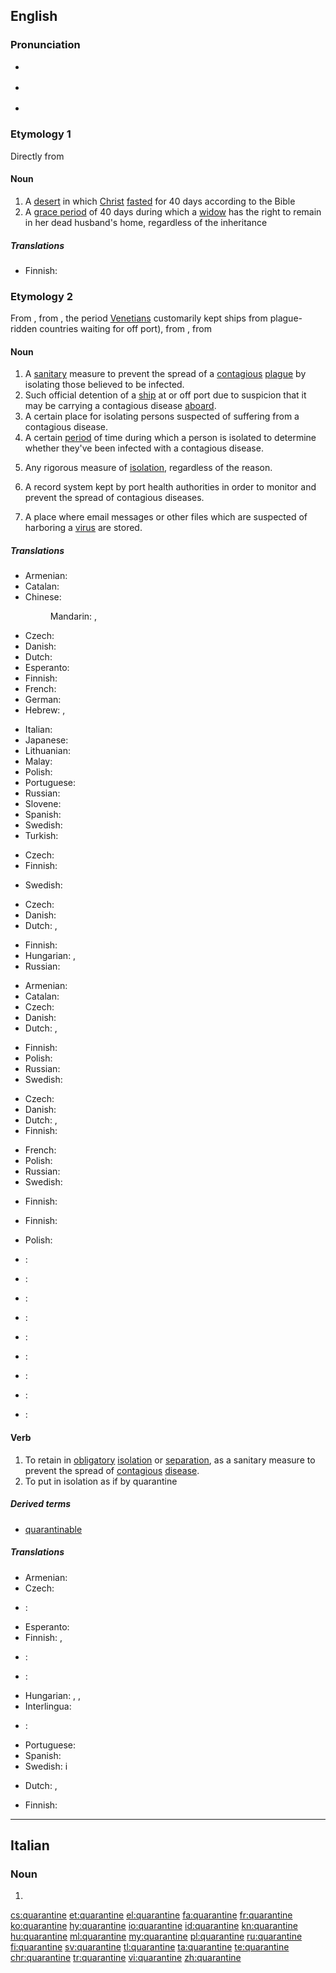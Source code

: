 ==English==
{{was wotd|2009|April|21}}

===Pronunciation===
* {{a|UK}} {{IPA|/ˈkwɒɹ.ən.tiːn/|/ˈkwɒɹ.ən.taɪn/|lang=en}}
* {{a|US}} {{IPA|/ˈkwɑɹ.ən.tin/|/ˈkwɔɹ.ən.tin/|lang=en}}
* {{audio|en-us-quarantine.ogg|Audio (US)|lang=en}}

===Etymology 1===
Directly from {{etyl|la|en}} {{term|quadraginta||lang=la|forty}}

====Noun====
{{en-noun}}

# A [[desert]] in which [[Christ]] [[fast]]ed for 40 days according to the Bible
# A [[grace period]] of 40 days during which a [[widow]] has the right to remain in her dead husband's home, regardless of the inheritance

=====Translations=====
{{trans-top|desert in which Christ fasted}}
* Finnish: {{t+|fi|erämaa}}
{{trans-mid}}
{{trans-bottom}}

===Etymology 2===
From {{etyl|it|en}} {{term|quarantina|lang=it||forty}}, from {{term|quarantina giorni|lang=it||forty days}}, the period [[Venetian]]s customarily kept ships from plague-ridden countries waiting for off port), from {{term|quaranta||lang=it|forty}}, from {{etyl|la|en}} {{term|quadraginta||lang=la|forty}}
{{wikipedia}}

====Noun====
{{en-noun}}

# A [[sanitary]] measure to prevent the spread of a [[contagious]] [[plague]] by isolating those believed to be infected.
# Such official detention of a [[ship]] at or off port due to suspicion that it may be carrying a contagious disease [[aboard]].
# A certain place for isolating persons suspected of suffering from a contagious disease.
# A certain [[period]] of time during which a person is isolated to determine whether they've been infected with a contagious disease.
# {{context|by extension|lang=en}} Any rigorous measure of [[isolation]], regardless of the reason.
# A record system kept by port health authorities in order to monitor and prevent the spread of contagious diseases.
# {{context|computing|lang=en}} A place where email messages or other files which are suspected of harboring a [[virus]] are stored.

=====Translations=====
{{trans-top|sanitary measure isolating infected people}}
* Armenian: {{t|hy|կարանտին|tr=karantin}}
* Catalan: {{t+|ca|quarantena}}
* Chinese:
*: Mandarin: {{t+|cmn|檢疫|sc=Hani}}, {{t|cmn|检疫|tr=jiǎnyì|sc=Hani}}
* Czech: {{t+|cs|karanténa|f}}
* Danish: {{t|da|karantæne|c}}
* Dutch: {{t+|nl|quarantaine|f}}
* Esperanto: {{t|eo|kvaranteno}}
* Finnish: {{t+|fi|karanteeni}}
* French: {{t+|fr|quarantaine|f}}
* German: {{t+|de|Quarantäne|f}}
* Hebrew: {{t|he|הֶסְגֵּר|m|tr=hesger}}, {{t|he|קָרַנְטִינָה|f|tr=qarantina}}
{{trans-mid}}
* Italian: {{t|it|quarantena}}
* Japanese: {{t+|ja|検疫|tr=けんえき, ken'eki}}
* Lithuanian: {{t|lt|karantinas|m}}
* Malay: {{t|ms|kuarantin}}
* Polish: {{t|pl|kwarantanna|f}}
* Portuguese: {{t|pt|quarentena|f}}
* Russian: {{t+|ru|карантин|m|tr=karantín}}
* Slovene: {{t|sl|karantena|f}}
* Spanish: {{t+|es|cuarentena}}
* Swedish: {{t+|sv|karantän|c}}
* Turkish: {{t+|tr|karantina}}
{{trans-bottom}}

{{trans-top|detention of ship}}
* Czech: {{t+|cs|karanténa|f}}
* Finnish: {{t+|fi|karanteeni}}
{{trans-mid}}
* Swedish: {{t+|sv|karantän}}
{{trans-bottom}}

{{trans-top|place for isolating persons}}
* Czech: {{t+|cs|karanténa|f}}
* Danish: {{t|da|karantæne|c}}
* Dutch: {{t+|nl|quarantaine|f}}, {{qualifier|if a port}} {{t|nl|quarantainehaven}}
{{trans-mid}}
* Finnish: {{t+|fi|karanteeni}}
* Hungarian: {{t+|hu|karantén}}, {{t+|hu|vesztegzár}}
* Russian: {{t+|ru|изолятор|m|tr=izoljátor}}
{{trans-bottom}}

{{trans-top|period of isolation}}
* Armenian: {{t|hy|կարանտին|tr=karantin}}
* Catalan: {{t+|ca|quarantena|f}}
* Czech: {{t+|cs|karanténa|f}}
* Danish: {{t|da|karantæne|c}}
* Dutch: {{t+|nl|quarantaine|f}}, {{t|nl|quarantaineperiode|f}}
{{trans-mid}}
* Finnish: {{t+|fi|karanteeni}}
* Polish: {{t|pl|kwarantanna|f}}
* Russian: {{t+|ru|карантин|m|tr=karantín}}
* Swedish: {{t+|sv|karantän}}
{{trans-bottom}}

{{trans-top|any rigorous measure of isolation}}
* Czech: {{t+|cs|karanténa|f}}
* Danish: {{t|da|karantæne|c}}
* Dutch: {{t+|nl|quarantaine|f}}, {{t+|nl|afzondering|f}}
* Finnish: {{t+|fi|karanteeni}}
{{trans-mid}}
* French: {{t+|fr|quarantaine|f}}
* Polish: {{t|pl|kwarantanna|f}}
* Russian: {{t+|ru|карантин|m|tr=karantín}}
* Swedish: {{t+|sv|karantän}}
{{trans-bottom}}

{{trans-top|record system}}
* Finnish: {{t+|fi|karanteeni}}
{{trans-mid}}
{{trans-bottom}}

{{trans-top|storage for suspected files}}
* Finnish: {{t+|fi|karanteeni}}
{{trans-mid}}
* Polish: {{t|pl|kwarantanna|f}}
{{trans-bottom}}

{{checktrans-top}}
* {{ttbc|cmn}}: {{zh-tsp|檢疫|检疫|jiǎnyì}}
* {{ttbc|eo}}: {{t|eo|kvaranteno}}
* {{ttbc|fr}}: {{t+|fr|quarantaine|f}}
* {{ttbc|de}}: {{t+|de|Quarantäne|f}}
* {{ttbc|id}}: {{t+|id|karantina}}
{{trans-mid}}
* {{ttbc|ia}}: {{t|ia|quarantena}}
* {{ttbc|it}}: {{qualifier|all senses}} {{t|it|quarantena|f}}
* {{ttbc|pt}}: {{t|pt|quarentena|f}}
* {{ttbc|es}}: {{t+|es|cuarentena|f}}
{{trans-bottom}}

====Verb====
{{en-verb|quarantin|ing}}

# To retain in [[obligatory]] [[isolation]] or [[separation]], as a sanitary measure to prevent the spread of [[contagious]] [[disease]].
# To put in isolation as if by quarantine

=====Derived terms=====
* [[quarantinable]]

=====Translations=====
{{trans-top|to retain in obligatory isolation or separation as a sanitary prevention}}
* Armenian: {{t|hy|կարանտինի ենթարկել|tr=karantini ent’arkel}}
* Czech: {{t+|cs|dát}} {{t+|cs|do}} {{t+|cs|karanténa|alt=karantény}}
* {{ttbc|nl}}: {{t|nl|in [[quarantaine]] [[plaatsen]]/[[zetten]]}}<!-- split? -->
* Esperanto: {{t|eo|kvaranteni}}
* Finnish: {{t+|fi|panna}} {{t+|fi|karanteeni|alt=karanteeniin}}, {{t+|fi|eristää}}
* {{ttbc|fr}}: {{t|fr|[[mettre]] en [[quarantaine]]}} <!-- was "[[mettre]] en [[quarantaine]]" - assumed sum-of-parts; if an idiom, remove the wikilinks to the individual words. see [[User:Kephir/gadgets/xte#Translation_fixing]] -->
* {{ttbc|de}}: {{t|de|[[unter]] [[Quarantäne]] [[stellen]]}} <!-- was "[[unter]] [[Quarantäne]] [[stellen]]" - assumed sum-of-parts; if an idiom, remove the wikilinks to the individual words. see [[User:Kephir/gadgets/xte#Translation_fixing]] -->
{{trans-mid}}
* Hungarian: {{t+|hu|elkülönít}}, {{t|hu|karanténba helyez}}, {{t|hu|karanténba zár}}
* Interlingua: {{t|ia|quarantenar}}
* {{ttbc|it}}: {{t|it|[[mettere]] in [[quarantena]]}} <!-- was "[[mettere]] in [[quarantena]]" - assumed sum-of-parts; if an idiom, remove the wikilinks to the individual words. see [[User:Kephir/gadgets/xte#Translation_fixing]] -->
* Portuguese: {{t+|pt|quarentenar}}
* Spanish: {{t|es|cuarentenar}}
* Swedish: {{t+|sv|sätta}} i {{t+|sv|karantän}}
{{trans-bottom}}

{{trans-top|put in isolation as if by quarantine}}
* Dutch: {{t+|nl|afzonderen}}, {{t+|nl|isoleren}}
{{trans-mid}}
* Finnish: {{t+|fi|eristää}}
{{trans-bottom}}

----

==Italian==

===Noun===
{{head|it|plural}} {{g|f}}

# {{plural of|quarantina|lang=it}}

[[cs:quarantine]]
[[et:quarantine]]
[[el:quarantine]]
[[fa:quarantine]]
[[fr:quarantine]]
[[ko:quarantine]]
[[hy:quarantine]]
[[io:quarantine]]
[[id:quarantine]]
[[kn:quarantine]]
[[hu:quarantine]]
[[ml:quarantine]]
[[my:quarantine]]
[[pl:quarantine]]
[[ru:quarantine]]
[[fi:quarantine]]
[[sv:quarantine]]
[[tl:quarantine]]
[[ta:quarantine]]
[[te:quarantine]]
[[chr:quarantine]]
[[tr:quarantine]]
[[vi:quarantine]]
[[zh:quarantine]]